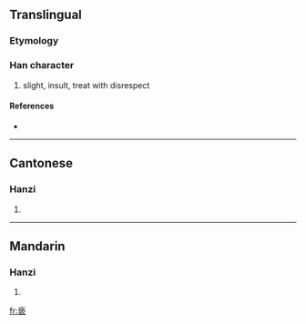 {{also|褻}}
==Translingual==

===Etymology===
{{Han simp|褻|f=執|t=执}}

===Han character===
{{Han char|rn=8|rad=亠|as=10|sn=12|four=|canj=卜手戈女 (YQIV)}}

# slight, insult, treat with disrespect

====References====
* {{Han ref|kx=1116.341|hdz=10290.020|uh=4EB5|ud=20149}}

----

==Cantonese==

===Hanzi===
{{yue-hanzi|jyut=|y=sit3}}

# {{defn|Cantonese}}

----

==Mandarin==

===Hanzi===
{{cmn-hanzi|tra=褻|pin=[[xiè]] ([[xie4]])|wg=hsieh<sup>4</sup>}}

# {{defn|Mandarin}}

[[fr:亵]]